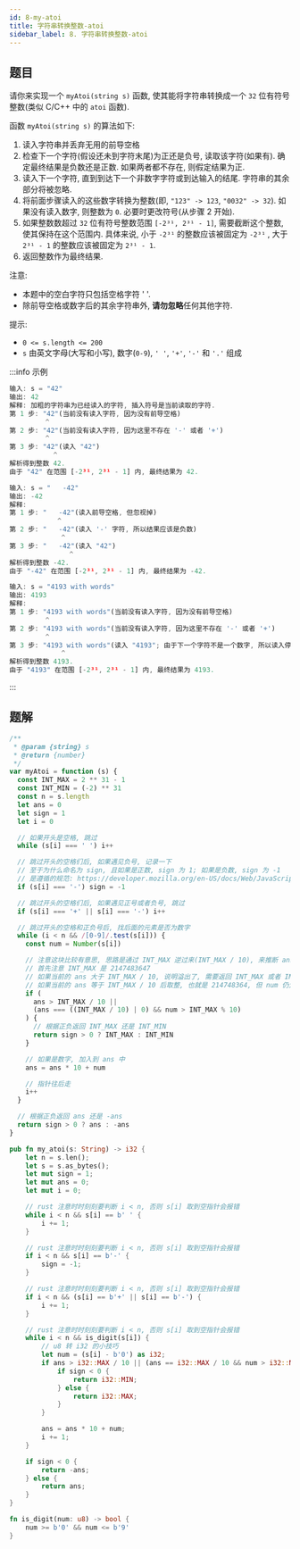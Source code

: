 ```yaml
---
id: 8-my-atoi
title: 字符串转换整数-atoi
sidebar_label: 8. 字符串转换整数-atoi
---
```


## 题目

请你来实现一个 `myAtoi(string s)` 函数, 使其能将字符串转换成一个 `32` 位有符号整数(类似 C/C++ 中的 `atoi` 函数).

函数 `myAtoi(string s)` 的算法如下:

1. 读入字符串并丢弃无用的前导空格
2. 检查下一个字符(假设还未到字符末尾)为正还是负号, 读取该字符(如果有). 确定最终结果是负数还是正数. 如果两者都不存在, 则假定结果为正.
3. 读入下一个字符, 直到到达下一个非数字字符或到达输入的结尾. 字符串的其余部分将被忽略.
4. 将前面步骤读入的这些数字转换为整数(即, `"123" -> 123`, `"0032" -> 32`). 如果没有读入数字, 则整数为 `0`. 必要时更改符号(从步骤 2 开始).
5. 如果整数数超过 `32` 位有符号整数范围 `[-2³¹, 2³¹ - 1]`, 需要截断这个整数, 使其保持在这个范围内. 具体来说, 小于 `-2³¹` 的整数应该被固定为 `-2³¹` , 大于 `2³¹ - 1` 的整数应该被固定为 `2³¹ - 1`.
6. 返回整数作为最终结果.

注意:

- 本题中的空白字符只包括空格字符 ' '.
- 除前导空格或数字后的其余字符串外, **请勿忽略**任何其他字符.

提示:

- `0 <= s.length <= 200`
- `s` 由英文字母(大写和小写), 数字(`0-9`), `' '`, `'+'`, `'-'` 和 `'.'` 组成

:::info 示例

```ts
输入: s = "42"
输出: 42
解释: 加粗的字符串为已经读入的字符, 插入符号是当前读取的字符.
第 1 步: "42"(当前没有读入字符, 因为没有前导空格)
         ^
第 2 步: "42"(当前没有读入字符, 因为这里不存在 '-' 或者 '+')
         ^
第 3 步: "42"(读入 "42")
           ^
解析得到整数 42.
由于 "42" 在范围 [-2³¹, 2³¹ - 1] 内, 最终结果为 42.
```

```ts
输入: s = "   -42"
输出: -42
解释:
第 1 步: "   -42"(读入前导空格, 但忽视掉)
            ^
第 2 步: "   -42"(读入 '-' 字符, 所以结果应该是负数)
             ^
第 3 步: "   -42"(读入 "42")
               ^
解析得到整数 -42.
由于 "-42" 在范围 [-2³¹, 2³¹ - 1] 内, 最终结果为 -42.
```

```ts
输入: s = "4193 with words"
输出: 4193
解释:
第 1 步: "4193 with words"(当前没有读入字符, 因为没有前导空格)
         ^
第 2 步: "4193 with words"(当前没有读入字符, 因为这里不存在 '-' 或者 '+')
         ^
第 3 步: "4193 with words"(读入 "4193"; 由于下一个字符不是一个数字, 所以读入停止)
             ^
解析得到整数 4193.
由于 "4193" 在范围 [-2³¹, 2³¹ - 1] 内, 最终结果为 4193.
```

:::

## 题解


<Tabs>
  <TabItem value="JavaScript" label="JavaScript" default>

```ts
/**
 * @param {string} s
 * @return {number}
 */
var myAtoi = function (s) {
  const INT_MAX = 2 ** 31 - 1
  const INT_MIN = (-2) ** 31
  const n = s.length
  let ans = 0
  let sign = 1
  let i = 0

  // 如果开头是空格, 跳过
  while (s[i] === ' ') i++

  // 跳过开头的空格们后, 如果遇见负号, 记录一下
  // 至于为什么命名为 sign, 且如果是正数, sign 为 1; 如果是负数, sign 为 -1
  // 是遵循的规范: https://developer.mozilla.org/en-US/docs/Web/JavaScript/Reference/Global_Objects/Math/sign
  if (s[i] === '-') sign = -1

  // 跳过开头的空格们后, 如果遇见正号或者负号, 跳过
  if (s[i] === '+' || s[i] === '-') i++

  // 跳过开头的空格和正负号后, 找后面的元素是否为数字
  while (i < n && /[0-9]/.test(s[i])) {
    const num = Number(s[i])

    // 注意这块比较有意思, 思路是通过 INT_MAX 逆过来(INT_MAX / 10), 来推断 ans 是否溢出
    // 首先注意 INT_MAX 是 2147483647
    // 如果当前的 ans 大于 INT_MAX / 10, 说明溢出了, 需要返回 INT_MAX 或者 INT_MIN
    // 如果当前的 ans 等于 INT_MAX / 10 后取整, 也就是 214748364, 但 num 仍大于 INT_MAX 取余, (其实就是 INT_MAX 的最后一位, 也就是 7), 也说明溢出了
    if (
      ans > INT_MAX / 10 ||
      (ans === ((INT_MAX / 10) | 0) && num > INT_MAX % 10)
    ) {
      // 根据正负返回 INT_MAX 还是 INT_MIN
      return sign > 0 ? INT_MAX : INT_MIN
    }

    // 如果是数字, 加入到 ans 中
    ans = ans * 10 + num

    // 指针往后走
    i++
  }

  // 根据正负返回 ans 还是 -ans
  return sign > 0 ? ans : -ans
}
```

</TabItem>
<TabItem value="Rust" label="Rust">

```rust
pub fn my_atoi(s: String) -> i32 {
    let n = s.len();
    let s = s.as_bytes();
    let mut sign = 1;
    let mut ans = 0;
    let mut i = 0;

    // rust 注意时时刻刻要判断 i < n, 否则 s[i] 取到空指针会报错
    while i < n && s[i] == b' ' {
        i += 1;
    }

    // rust 注意时时刻刻要判断 i < n, 否则 s[i] 取到空指针会报错
    if i < n && s[i] == b'-' {
        sign = -1;
    }

    // rust 注意时时刻刻要判断 i < n, 否则 s[i] 取到空指针会报错
    if i < n && (s[i] == b'+' || s[i] == b'-') {
        i += 1;
    }

    // rust 注意时时刻刻要判断 i < n, 否则 s[i] 取到空指针会报错
    while i < n && is_digit(s[i]) {
        // u8 转 i32 的小技巧
        let num = (s[i] - b'0') as i32;
        if ans > i32::MAX / 10 || (ans == i32::MAX / 10 && num > i32::MAX % 10) {
            if sign < 0 {
                return i32::MIN;
            } else {
                return i32::MAX;
            }
        }

        ans = ans * 10 + num;
        i += 1;
    }

    if sign < 0 {
        return -ans;
    } else {
        return ans;
    }
}

fn is_digit(num: u8) -> bool {
    num >= b'0' && num <= b'9'
}
```

</TabItem>
</Tabs>
